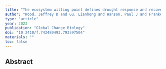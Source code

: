 ```yaml
---
title: "The ecosystem wilting point defines drought response and recovery of a Quercus-Carya forest"
author: "Wood, Jeffrey D and Gu, Lianhong and Hanson, Paul J and Frankenberg, Christian and Sack, Lawren"
type: "article"
year: 2023
publication: "Global Change Biology"
doi: "10.3410/f.742480493.793597504"
materials: ""
toc: false
---
```


## Abstract

